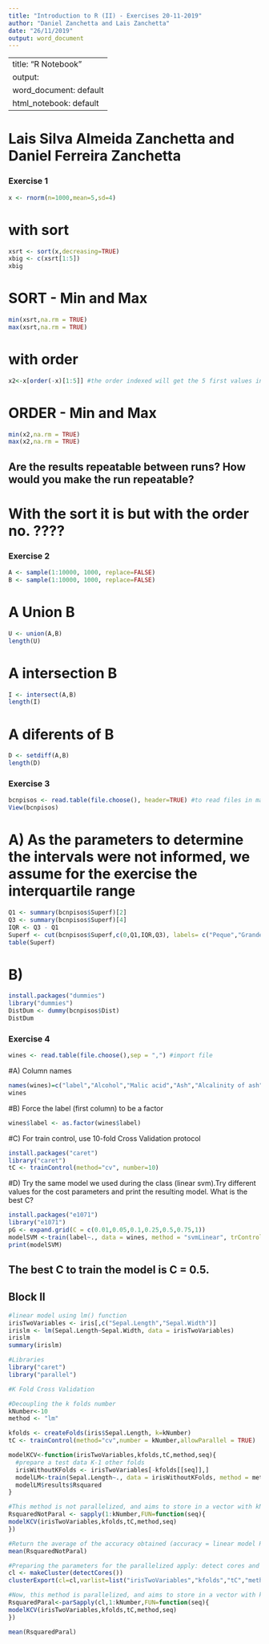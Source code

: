 ```yaml
---
title: "Introduction to R (II) - Exercises 20-11-2019"
author: "Daniel Zanchetta and Lais Zanchetta"
date: "26/11/2019"
output: word_document
---
```


---
title: "R Notebook"
output:
  word_document: default
  html_notebook: default
---

# Lais Silva Almeida Zanchetta and Daniel Ferreira Zanchetta

### Exercise 1

```r
x <- rnorm(n=1000,mean=5,sd=4)
```
# with sort
```r
xsrt <- sort(x,decreasing=TRUE)
xbig <- c(xsrt[1:5])
xbig
```
# SORT - Min and Max
```r
min(xsrt,na.rm = TRUE)
max(xsrt,na.rm = TRUE)
```
# with order
```r
x2<-x[order(-x)[1:5]] #the order indexed will get the 5 first values in descending order
```
# ORDER - Min and Max
```r
min(x2,na.rm = TRUE)
max(x2,na.rm = TRUE)
```
## Are the results repeatable between runs? How would you make the run repeatable?
# With the sort it is but with the order no. ????


### Exercise 2
```r
A <- sample(1:10000, 1000, replace=FALSE)
B <- sample(1:10000, 1000, replace=FALSE)
```
# A Union B
```r
U <- union(A,B)
length(U)
```
# A intersection B
```r
I <- intersect(A,B)
length(I)
```
# A diferents of B
```r
D <- setdiff(A,B)
length(D)
```

### Exercise 3
```r
bcnpisos <- read.table(file.choose(), header=TRUE) #to read files in mac chosing the file you want from the fold
View(bcnpisos)
```

# A) As the parameters to determine the intervals were not informed, we assume for the exercise the interquartile range
```r
Q1 <- summary(bcnpisos$Superf)[2]
Q3 <- summary(bcnpisos$Superf)[4]
IQR <- Q3 - Q1
Superf <- cut(bcnpisos$Superf,c(0,Q1,IQR,Q3), labels= c("Peque","Grande","MuyGrande"))
table(Superf)  
```

# B) 
```r
install.packages("dummies")
library("dummies")
DistDum <- dummy(bcnpisos$Dist)
DistDum
```

### Exercise 4
```r
wines <- read.table(file.choose(),sep = ",") #import file 
```

#A) Column names
```r
names(wines)=c("label","Alcohol","Malic acid","Ash","Alcalinity of ash","Magnesium","Total phenols","Flavanoids","Nonflavanoid phenols","Proanthocyanins","Color intensity","Hue","OD280/OD315 of diluted wines","Proline")
wines
```

#B) Force the label (first column) to be a factor
```r
wines$label <- as.factor(wines$label)
```

#C) For train control, use 10-fold Cross Validation protocol
```r
install.packages("caret")
library("caret")
tC <- trainControl(method="cv", number=10)
```

#D) Try the same model we used during the class (linear svm).Try different values for the cost parameters and print the resulting model. What is the best C?
```r
install.packages("e1071")
library("e1071")
pG <- expand.grid(C = c(0.01,0.05,0.1,0.25,0.5,0.75,1))
modelSVM <-train(label~., data = wines, method = "svmLinear", trControl = tC, tuneGrid=pG)
print(modelSVM)
```
## The best C to train the model is C = 0.5.

##################################################################################################################################################################################################################################################################################################################

## Block II
```r
#linear model using lm() function
irisTwoVariables <- iris[,c("Sepal.Length","Sepal.Width")]
irislm <- lm(Sepal.Length~Sepal.Width, data = irisTwoVariables)
irislm
summary(irislm)
```

```r
#Libraries
library("caret")
library("parallel")

#K Fold Cross Validation

#Decoupling the k folds number
kNumber<-10
method <- "lm"

kfolds <- createFolds(iris$Sepal.Length, k=kNumber)
tC <- trainControl(method="cv",number = kNumber,allowParallel = TRUE)

modelKCV<-function(irisTwoVariables,kfolds,tC,method,seq){
  #prepare a test data K-1 other folds
  irisWithoutKFolds <- irisTwoVariables[-kfolds[[seq]],]
  modelLM<-train(Sepal.Length~., data = irisWithoutKFolds, method = method,trControl = tC)
  modelLM$results$Rsquared
}

#This method is not parallelized, and aims to store in a vector with kNumber positions the Rsquared for each train execution
RsquaredNotParal <- sapply(1:kNumber,FUN=function(seq){
modelKCV(irisTwoVariables,kfolds,tC,method,seq)
})

#Return the average of the accuracy obtained (accuracy = linear model Rsquared obtained)
mean(RsquaredNotParal)

#Preparing the parameters for the parallelized apply: detect cores and cluster export (to make available in the workspace)
cl <- makeCluster(detectCores())
clusterExport(cl=cl,varlist=list("irisTwoVariables","kfolds","tC","method","seq","modelKCV","train"))

#Now, this method is parallelized, and aims to store in a vector with kNumber positions the Rsquared for each train execution
RsquaredParal<-parSapply(cl,1:kNumber,FUN=function(seq){
modelKCV(irisTwoVariables,kfolds,tC,method,seq)
})

mean(RsquaredParal)
```